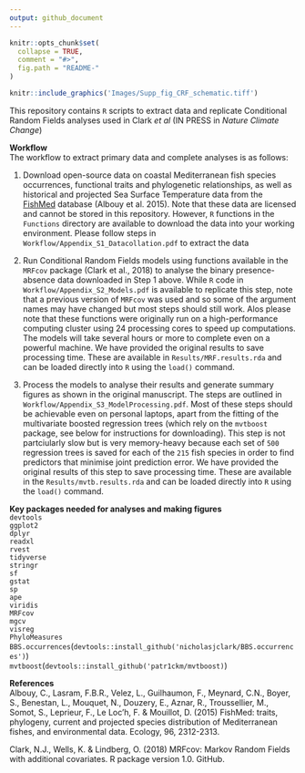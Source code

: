 ```yaml
---
output: github_document
---
```


<!-- README.md is generated from README.Rmd. Please edit that file -->

```r
knitr::opts_chunk$set(
  collapse = TRUE,
  comment = "#>",
  fig.path = "README-"
)
```

```r
knitr::include_graphics('Images/Supp_fig_CRF_schematic.tiff')
```

This repository contains `R` scripts to extract data and replicate Conditional Random Fields analyses used in Clark *et al* (IN PRESS in *Nature Climate Change*)  
  
**Workflow**  
The workflow to extract primary data and complete analyses is as follows:  
  
1. Download open-source data on coastal Mediterranean fish species occurrences, functional traits and phylogenetic relationships, as well as historical and projected Sea Surface Temperature data from the [FishMed](http://www.esapubs.org/archive/ecol/E096/203/) database (Albouy et al. 2015). Note that these data are licensed and cannot be stored in this repository. However, `R` functions in the `Functions` directory are available to download the data into your working environment. Please follow steps in `Workflow/Appendix_S1_Datacollation.pdf` to extract the data  
  
2. Run Conditional Random Fields models using functions available in the `MRFcov` package (Clark et al., 2018) to analyse the binary presence-absence data downloaded in Step 1 above. While `R` code in `Workflow/Appendix_S2_Models.pdf` is available to replicate this step, note that a previous version of `MRFcov` was used and so some of the argument names may have changed but most steps should still work. Alos please note that these functions were originally run on a high-performance computing cluster using 24 processing cores to speed up computations. The models will take several hours or more to complete even on a powerful machine. We have provided the original results to save processing time. These are available in `Results/MRF.results.rda` and can be loaded directly into `R` using the `load()` command.  
  
3. Process the models to analyse their results and generate summary figures as shown in the original manuscript. The steps are outlined in `Workflow/Appendix_S3_ModelProcessing.pdf`. Most of these steps should be achievable even on personal laptops, apart from the fitting of the multivariate boosted regression trees (which rely on the `mvtboost` package, see below for instructions for downloading). This step is not partciularly slow but is very memory-heavy because each set of `500` regression trees is saved for each of the `215` fish species in order to find predictors that minimise joint prediction error. We have provided the original results of this step to save processing time. These are available in the `Results/mvtb.results.rda` and can be loaded directly into `R` using the `load()` command.  
  
**Key packages needed for analyses and making figures**  
`devtools`  
`ggplot2`  
`dplyr`  
`readxl`  
`rvest`  
`tidyverse`  
`stringr`  
`sf`  
`gstat`  
`sp`  
`ape`  
`viridis`  
`MRFcov`  
`mgcv`  
`visreg`  
`PhyloMeasures`  
`BBS.occurrences`(`devtools::install_github('nicholasjclark/BBS.occurrences')`)  
`mvtboost`(`devtools::install_github('patr1ckm/mvtboost)`)  
  
**References**  
Albouy, C., Lasram, F.B.R., Velez, L., Guilhaumon, F., Meynard, C.N., Boyer, S., Benestan, L., Mouquet, N., Douzery, E., Aznar, R., Troussellier, M., Somot, S., Leprieur, F., Le Loc'h, F. & Mouillot, D. (2015) FishMed: traits, phylogeny, current and projected species distribution of Mediterranean fishes, and environmental data. Ecology, 96, 2312-2313.  
  
Clark, N.J., Wells, K. & Lindberg, O. (2018) MRFcov: Markov Random Fields with additional covariates. R package version 1.0. GitHub.




